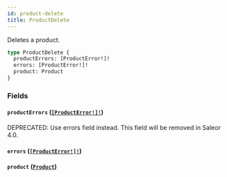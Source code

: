 ```yaml
---
id: product-delete
title: ProductDelete
---
```


Deletes a product.

```graphql
type ProductDelete {
  productErrors: [ProductError!]!
  errors: [ProductError!]!
  product: Product
}
```

### Fields

#### `productErrors` ([`[ProductError!]!`](../../../developer/api-reference/objects/product-error))

<span class="badge badge--warning">DEPRECATED: Use errors field instead. This field will be removed in Saleor 4.0.</span>

#### `errors` ([`[ProductError!]!`](../../../developer/api-reference/objects/product-error))

#### `product` ([`Product`](../../../developer/api-reference/objects/product))
